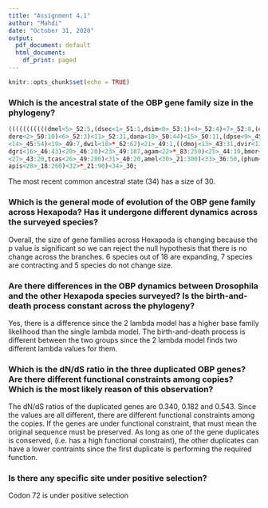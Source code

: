 ```yaml
---
title: "Assignment 4.1"
author: "Mahdi"
date: "October 31, 2020"
output:
  pdf_document: default
  html_document:
    df_print: paged
---
```


```r
knitr::opts_chunk$set(echo = TRUE)
```

### Which is the ancestral state of the OBP gene family size in the phylogeny?

```r
(((((((((((dmel<5>_52:5,(dsec<1>_51:1,dsim<0>_53:1)<4>_52:4)<7>_52:8,(dyak<3>_55:10,
dere<2>_50:10)<6>_52:3)<11>_52:31,dana<10>_50:44)<15>_50:11,(dpse<9>_45:1,dper<8>_45:1)
<14>_45:54)<19>_49:7,dwil<18>*_62:62)<21>_49:1,((dmoj<13>_43:31,dvir<12>_41:31)<17>_44:12,
dgri<16>_46:43)<20>_46:20)<23>_49:187,agam<22>*_83:250)<25>_44:10,bmor<24>_46:260)
<27>_43:20,tcas<26>_49:280)<31>_40:20,amel<30>_21:300)<33>_36:50,(phum<29>*_5:260,
apis<28>_18:260)<32>*_21:90)<34>_30;
```

The most recent common ancestral state (34) has a size of 30.

### Which is the general mode of evolution of the OBP gene family across Hexapoda? Has it undergone different dynamics across the surveyed species?

Overall, the size of gene families across Hexapoda is changing because the p value is significant so we can reject the null hypothesis that there is no change across the branches. 6 species out of 18 are expanding, 7 species are contracting and 5 species do not change size.

### Are there differences in the OBP dynamics between Drosophila and the other Hexapoda species surveyed? Is the birth-and-death process constant across the phylogeny?

Yes, there is a difference since the 2 lambda model has a higher base family likelihood than the single lambda model. The birth-and-death process is different between the two groups since the 2 lambda model finds two different lambda values for them.

### Which is the dN/dS ratio in the three duplicated OBP genes? Are there different functional constraints among copies? Which is the most likely reason of this observation?

The dN/dS ratios of the duplicated genes are 0.340, 0.182 and 0.543. Since the values are all different, there are different functional constraints among the copies. 
If the genes are under functional constraint, that must mean the original sequence must be preserved. As long as one of the gene duplicates is conserved, (i.e. has a high functional constraint), the other duplicates can have a lower contraints since the first duplicate is performing the required function.

### Is there any specific site under positive selection?
Codon 72 is under positive selection




